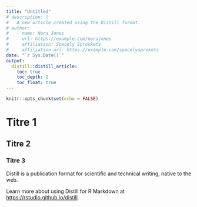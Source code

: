 ```yaml
---
title: "Untitled"
# description: |
#   A new article created using the Distill format.
# author:
#   - name: Nora Jones 
#     url: https://example.com/norajones
#     affiliation: Spacely Sprockets
#     affiliation_url: https://example.com/spacelysprokets
date: "`r Sys.Date()`"
output: 
  distill::distill_article:
    toc: true
    toc_depth: 2
    toc_float: true
---
```


```r
knitr::opts_chunk$set(echo = FALSE)
```

# Titre 1

## Titre 2

### Titre 3


Distill is a publication format for scientific and technical writing, native to the web. 

Learn more about using Distill for R Markdown at <https://rstudio.github.io/distill>.





